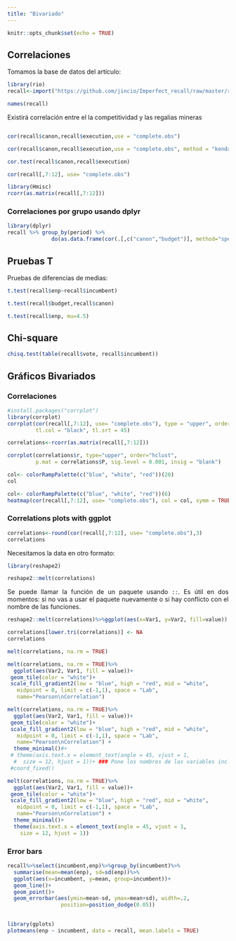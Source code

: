 ```yaml
---
title: "Bivariado"
---
```


<style>
body {
text-align: justify}
</style>

```r
knitr::opts_chunk$set(echo = TRUE)
```

## Correlaciones

Tomamos la base de datos del artículo: 


```r
library(rio)
recall<-import("https://github.com/jincio/Imperfect_recall/raw/master/recalldataset.dta")
```

```r
names(recall)
```


Existirá correlación entre el la competitividad y las regalias mineras

```r

```

```r
cor(recall$canon,recall$execution,use = "complete.obs")
```

```r
cor(recall$canon,recall$execution,use = "complete.obs", method = "kendall")
```

```r
cor.test(recall$canon,recall$execution)
```

```r
cor(recall[,7:12], use= "complete.obs")
```

```r
library(Hmisc)
rcorr(as.matrix(recall[,7:12]))
```

### Correlaciones por grupo usando dplyr 

```r
library(dplyr)
recall %>% group_by(period) %>%
              do(as.data.frame(cor(.[,c("canon","budget")], method="spearman", use="pairwise.complete.obs")))
```

## Pruebas T

Pruebas de diferencias de medias:

```r
t.test(recall$enp~recall$incumbent)
```

```r
t.test(recall$budget,recall$canon)
```

```r
t.test(recall$enp, mu=4.5)
```

## Chi-square

```r
chisq.test(table(recall$vote, recall$incumbent))
```

## Gráficos Bivariados

### Correlaciones 
```r
#install.packages("corrplot")
library(corrplot)
corrplot(cor(recall[,7:12], use= "complete.obs"), type = "upper", order = "hclust", 
         tl.col = "black", tl.srt = 45)
```


```r
correlations<-rcorr(as.matrix(recall[,7:12]))
```

```r
corrplot(correlations$r, type="upper", order="hclust", 
         p.mat = correlations$P, sig.level = 0.001, insig = "blank")
```

```r
col<- colorRampPalette(c("blue", "white", "red"))(20)
col
```

```r
col<- colorRampPalette(c("blue", "white", "red"))(6)
heatmap(cor(recall[,7:12], use= "complete.obs"), col = col, symm = TRUE)
```

### Correlations plots with **ggplot**

```r
correlations<-round(cor(recall[,7:12], use= "complete.obs"),3)
correlations
```

Necesitamos la data en otro formato:

```r
library(reshape2)
```

```r
reshape2::melt(correlations)
```

Se puede llamar la función de un paquete usando ```::```. Es útil en dos momentos: si no vas a usar el paquete nuevamente o si hay conflicto con el nombre de las funciones. 

```r
reshape2::melt(correlations)%>%ggplot(aes(x=Var1, y=Var2, fill=value)) + geom_tile()
```

```r
correlations[lower.tri(correlations)] <- NA
correlations
```

```r
melt(correlations, na.rm = TRUE)
```

```r
melt(correlations, na.rm = TRUE)%>%
  ggplot(aes(Var2, Var1, fill = value))+
 geom_tile(color = "white")+
 scale_fill_gradient2(low = "blue", high = "red", mid = "white", 
   midpoint = 0, limit = c(-1,1), space = "Lab", 
   name="Pearson\nCorrelation")
```

```r
melt(correlations, na.rm = TRUE)%>%
  ggplot(aes(Var2, Var1, fill = value))+
 geom_tile(color = "white")+
 scale_fill_gradient2(low = "blue", high = "red", mid = "white", 
   midpoint = 0, limit = c(-1,1), space = "Lab", 
   name="Pearson\nCorrelation") +
  theme_minimal()#+
 # theme(axis.text.x = element_text(angle = 45, vjust = 1, 
  #  size = 12, hjust = 1))+ ### Pone los nombres de las variables inclinadas
 #coord_fixed()
```

```r
melt(correlations, na.rm = TRUE)%>%
  ggplot(aes(Var2, Var1, fill = value))+
 geom_tile(color = "white")+
 scale_fill_gradient2(low = "blue", high = "red", mid = "white", 
   midpoint = 0, limit = c(-1,1), space = "Lab", 
   name="Pearson\nCorrelation") +
  theme_minimal()+
  theme(axis.text.x = element_text(angle = 45, vjust = 1, 
    size = 12, hjust = 1))
```

### Error bars 

```r
recall%>%select(incumbent,enp)%>%group_by(incumbent)%>%
  summarise(mean=mean(enp), sd=sd(enp))%>%
  ggplot(aes(x=incumbent, y=mean, group=incumbent))+
  geom_line()+
  geom_point()+
  geom_errorbar(aes(ymin=mean-sd, ymax=mean+sd), width=.2,
                 position=position_dodge(0.05))
  
```


```r
library(gplots)
plotmeans(enp ~ incumbent, data = recall, mean.labels = TRUE)
```




